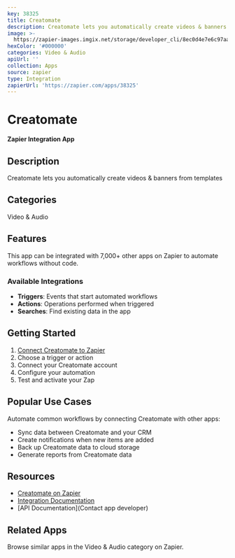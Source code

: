 ```yaml
---
key: 38325
title: Creatomate
description: Creatomate lets you automatically create videos & banners from templates
image: >-
  https://zapier-images.imgix.net/storage/developer_cli/8ec0d4e7e6c97aa70a27a609d5fc4c1b_2.png?auto=format%2Ccompress&ixlib=python-3.0.0&q=50
hexColor: '#000000'
categories: Video & Audio
apiUrl: ''
collection: Apps
source: zapier
type: Integration
zapierUrl: 'https://zapier.com/apps/38325'
---
```

# Creatomate

**Zapier Integration App**

## Description

Creatomate lets you automatically create videos & banners from templates

## Categories

Video & Audio

## Features

This app can be integrated with 7,000+ other apps on Zapier to automate workflows without code.

### Available Integrations

- **Triggers**: Events that start automated workflows
- **Actions**: Operations performed when triggered
- **Searches**: Find existing data in the app

## Getting Started

1. [Connect Creatomate to Zapier](https://zapier.com/apps/38325)
2. Choose a trigger or action
3. Connect your Creatomate account
4. Configure your automation
5. Test and activate your Zap

## Popular Use Cases

Automate common workflows by connecting Creatomate with other apps:

- Sync data between Creatomate and your CRM
- Create notifications when new items are added
- Back up Creatomate data to cloud storage
- Generate reports from Creatomate data

## Resources

- [Creatomate on Zapier](https://zapier.com/apps/38325)
- [Integration Documentation](https://zapier.com/apps/38325/integrations)
- [API Documentation](Contact app developer)

## Related Apps

Browse similar apps in the Video & Audio category on Zapier.
